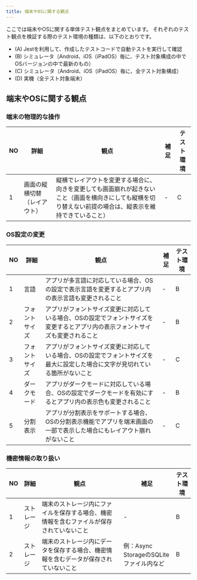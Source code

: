 ```yaml
---
title: 端末やOSに関する観点
---
```


ここでは端末やOSに関する単体テスト観点をまとめています。
それぞれのテスト観点を検証する際のテスト環境の種類は、以下のとおりです。

- (A) Jestを利用して、作成したテストコードで自動テストを実行して確認
- (B) シミュレータ（Android、iOS（iPadOS）毎に、テスト対象構成の中でOSバージョンの中で最新のもの）
- (C) シミュレータ（Android、iOS（iPadOS）毎に、全テスト対象構成）
- (D) 実機（全テスト対象端末）

## 端末やOSに関する観点

### 端末の物理的な操作

| NO | 詳細 | 観点 | 補足 | テスト環境 |
| --- | --- | --- | --- | --- |
| 1 | 画面の縦横切替（レイアウト） | 縦横でレイアウトを変更する場合に、向きを変更しても画面崩れが起きないこと（画面を横向きにしても縦横を切り替えない前提の場合は、縦表示を維持できていること） | - | C |

### OS設定の変更

| NO | 詳細 | 観点 | 補足 | テスト環境 |
| --- | --- | --- | --- | --- |
| 1 | 言語 | アプリが多言語に対応している場合、OSの設定で表示言語を変更するとアプリ内の表示言語も変更されること | - | B |
| 2 | フォントサイズ | アプリがフォントサイズ変更に対応している場合、OSの設定でフォントサイズを変更するとアプリ内の表示フォントサイズも変更されること | - | B |
| 3 | フォントサイズ | アプリがフォントサイズ変更に対応している場合、OSの設定でフォントサイズを最大に設定した場合に文字が見切れている箇所がないこと | - | C |
| 4 | ダークモード | アプリがダークモードに対応している場合、OSの設定でダークモードを有効にするとアプリ内の表示色も変更されること | - | B |
| 5 | 分割表示 | アプリが分割表示をサポートする場合、OSの分割表示機能でアプリを端末画面の一部で表示した場合にもレイアウト崩れがないこと | - | C |

### 機密情報の取り扱い

| NO | 詳細 | 観点 | 補足 | テスト環境 |
| --- | --- | --- | --- | --- |
| 1 | ストレージ | 端末のストレージ内にファイルを保存する場合、機密情報を含むファイルが保存されていないこと | - | B |
| 2 | ストレージ | 端末のストレージ内にデータを保存する場合、機密情報を含むデータが保存されていないこと | 例：Async StorageのSQLiteファイル内など | B |
